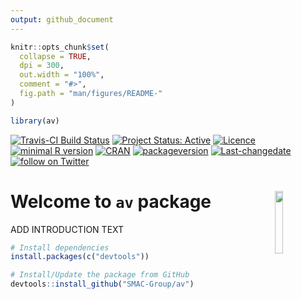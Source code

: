 ```yaml
---
output: github_document
---
```


<!-- README.md is generated from README.Rmd. Please edit that file -->

```r
knitr::opts_chunk$set(
  collapse = TRUE,
  dpi = 300,
  out.width = "100%",
  comment = "#>",
  fig.path = "man/figures/README-"
)

library(av)
```

[![Travis-CI Build Status](https://travis-ci.org/SMAC-Group/av.svg?branch=master)](https://travis-ci.org/SMAC-Group/av)
[![Project Status: Active](http://www.repostatus.org/badges/latest/active.svg)](http://www.repostatus.org/#active)
[![Licence](https://img.shields.io/badge/licence-CC BY--NC--SA 4.0-blue.svg)](https://www.gnu.org/licenses/gpl-3.0.en.html) 
[![minimal R version](https://img.shields.io/badge/R%3E%3D-3.4.0-6666ff.svg)](https://cran.r-project.org/)
[![CRAN](http://www.r-pkg.org/badges/version/av)](https://cran.r-project.org/package=av)
[![packageversion](https://img.shields.io/badge/Package%20version-0.1.0-orange.svg?style=flat-square)](commits/develop)
[![Last-changedate](https://img.shields.io/badge/last%20change-`r gsub('-', '--', Sys.Date())`-yellowgreen.svg)](/commits/master)
<a href="https://twitter.com/intent/follow?screen_name=SMAC_Group">
  <img src="https://img.shields.io/twitter/follow/SMAC_Group.svg?style=social&logo=twitter"
  alt="follow on Twitter"></a>


# Welcome to `av` package <a href="https://smac-group.com/"><img src="man/figures/logo.png" align="right" style="width: 16%; height: 16%"/></a>

ADD INTRODUCTION TEXT

```r
# Install dependencies
install.packages(c("devtools"))

# Install/Update the package from GitHub
devtools::install_github("SMAC-Group/av")
```

